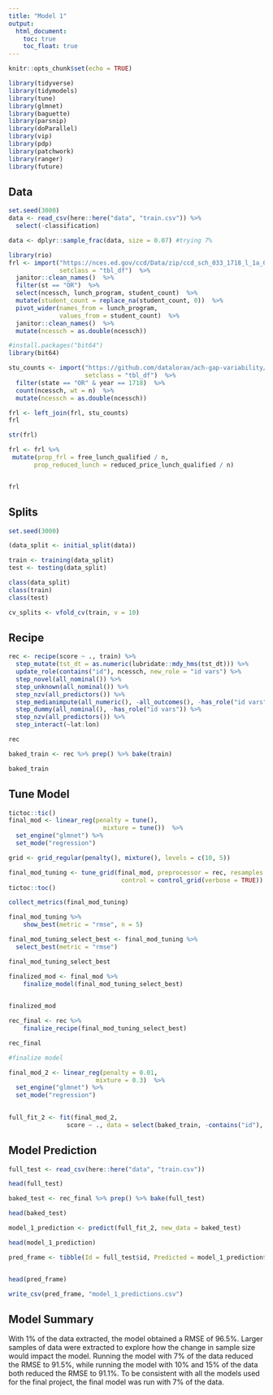```yaml
---
title: "Model 1"
output:
  html_document:
    toc: true
    toc_float: true
---
```


```r
knitr::opts_chunk$set(echo = TRUE)
```

```r
library(tidyverse)
library(tidymodels)
library(tune)
library(glmnet)
library(baguette)
library(parsnip)
library(doParallel)
library(vip)
library(pdp)
library(patchwork)
library(ranger)
library(future)
```

## Data

```r
set.seed(3000)
data <- read_csv(here::here("data", "train.csv")) %>% 
  select(-classification)

data <- dplyr::sample_frac(data, size = 0.07) #trying 7% 

library(rio)
frl <- import("https://nces.ed.gov/ccd/Data/zip/ccd_sch_033_1718_l_1a_083118.zip",
              setclass = "tbl_df")  %>% 
  janitor::clean_names()  %>% 
  filter(st == "OR")  %>%
  select(ncessch, lunch_program, student_count)  %>% 
  mutate(student_count = replace_na(student_count, 0))  %>% 
  pivot_wider(names_from = lunch_program,
              values_from = student_count)  %>% 
  janitor::clean_names()  %>% 
  mutate(ncessch = as.double(ncessch))

#install.packages("bit64")
library(bit64)

stu_counts <- import("https://github.com/datalorax/ach-gap-variability/raw/master/data/achievement-gaps-geocoded.csv",
                     setclass = "tbl_df")  %>% 
  filter(state == "OR" & year == 1718)  %>% 
  count(ncessch, wt = n)  %>% 
  mutate(ncessch = as.double(ncessch))

frl <- left_join(frl, stu_counts)
frl

str(frl)

frl <- frl %>% 
 mutate(prop_frl = free_lunch_qualified / n,
       prop_reduced_lunch = reduced_price_lunch_qualified / n)


frl

```

## Splits 

```r
set.seed(3000)

(data_split <- initial_split(data))

train <- training(data_split)
test <- testing(data_split)

class(data_split)
class(train)
class(test)

cv_splits <- vfold_cv(train, v = 10)

```

## Recipe 

```r
rec <- recipe(score ~ ., train) %>% 
  step_mutate(tst_dt = as.numeric(lubridate::mdy_hms(tst_dt))) %>% 
  update_role(contains("id"), ncessch, new_role = "id vars") %>% 
  step_novel(all_nominal()) %>%
  step_unknown(all_nominal()) %>%
  step_nzv(all_predictors()) %>%
  step_medianimpute(all_numeric(), -all_outcomes(), -has_role("id vars")) %>%
  step_dummy(all_nominal(), -has_role("id vars")) %>%
  step_nzv(all_predictors()) %>% 
  step_interact(~lat:lon)

rec


```

```r
baked_train <- rec %>% prep() %>% bake(train)

baked_train
```

## Tune Model 

```r
tictoc::tic()
final_mod <- linear_reg(penalty = tune(), 
                          mixture = tune())  %>% 
  set_engine("glmnet") %>%
  set_mode("regression")  

grid <- grid_regular(penalty(), mixture(), levels = c(10, 5))

final_mod_tuning <- tune_grid(final_mod, preprocessor = rec, resamples = cv_splits, grid = grid, 
                               control = control_grid(verbose = TRUE))
tictoc::toc()


```

```r
collect_metrics(final_mod_tuning)
```


```r
final_mod_tuning %>%
    show_best(metric = "rmse", n = 5)
```

```r
final_mod_tuning_select_best <- final_mod_tuning %>% 
  select_best(metric = "rmse")

final_mod_tuning_select_best
```

```r
finalized_mod <- final_mod %>%
    finalize_model(final_mod_tuning_select_best)
    

finalized_mod

```

```r
rec_final <- rec %>% 
    finalize_recipe(final_mod_tuning_select_best)

rec_final
```

```r
#finalize model

final_mod_2 <- linear_reg(penalty = 0.01, 
                        mixture = 0.3)  %>% 
  set_engine("glmnet") %>%
  set_mode("regression")  
 

full_fit_2 <- fit(final_mod_2, 
                score ~ ., data = select(baked_train, -contains("id"), -ncessch))

```

## Model Prediction 

```r
full_test <- read_csv(here::here("data", "train.csv"))

head(full_test)
```

```r
baked_test <- rec_final %>% prep() %>% bake(full_test)

head(baked_test)
```

```r
model_1_prediction <- predict(full_fit_2, new_data = baked_test)

head(model_1_prediction)
```

```r
pred_frame <- tibble(Id = full_test$id, Predicted = model_1_prediction$.pred)


head(pred_frame)
```

```r
write_csv(pred_frame, "model_1_predictions.csv")
```


## Model Summary 

With 1% of the data extracted, the model obtained a RMSE of 96.5%. Larger samples of data were extracted to explore how the change in sample size would impact the model. Running the model with 7% of the data reduced the RMSE to 91.5%, while running the model with 10% and 15% of the data both reduced the RMSE to 91.1%. To be consistent with all the models used for the final project, the final model was run with 7% of the data. 